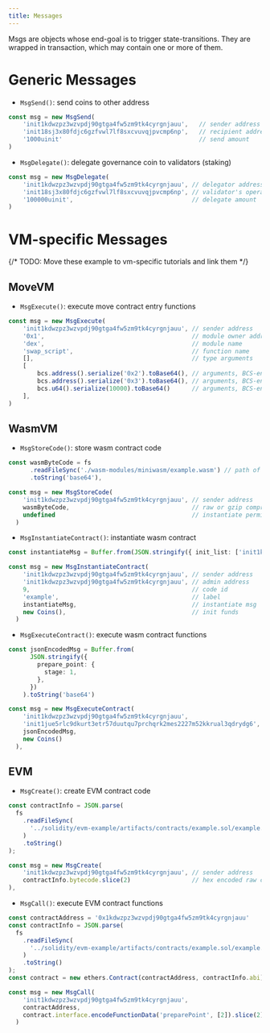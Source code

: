 ```yaml
---
title: Messages
---
```


Msgs are objects whose end-goal is to trigger state-transitions. They are wrapped in transaction, which may contain one or more of them.


# Generic Messages

- `MsgSend()`: send coins to other address
```typescript
const msg = new MsgSend(
    'init1kdwzpz3wzvpdj90gtga4fw5zm9tk4cyrgnjauu',   // sender address
    'init18sj3x80fdjc6gzfvwl7lf8sxcvuvqjpvcmp6np',   // recipient address
    '1000uinit'                                      // send amount
)
```

- `MsgDelegate()`: delegate governance coin to validators (staking)
```typescript
const msg = new MsgDelegate(
    'init1kdwzpz3wzvpdj90gtga4fw5zm9tk4cyrgnjauu', // delegator address
    'init18sj3x80fdjc6gzfvwl7lf8sxcvuvqjpvcmp6np', // validator's operator addres
    '100000uinit',                                 // delegate amount
)
```

# VM-specific Messages

{/* TODO: Move these example to vm-specific tutorials and link them */}

## MoveVM
- `MsgExecute()`: execute move contract entry functions

```typescript
const msg = new MsgExecute(
    'init1kdwzpz3wzvpdj90gtga4fw5zm9tk4cyrgnjauu', // sender address
    '0x1',                                         // module owner address
    'dex',                                         // module name
    'swap_script',                                 // function name
    [],                                            // type arguments
    [
        bcs.address().serialize('0x2').toBase64(), // arguments, BCS-encoded
        bcs.address().serialize('0x3').toBase64(), // arguments, BCS-encoded
        bcs.u64().serialize(10000).toBase64()      // arguments, BCS-encoded
    ], 
)
```

## WasmVM
- `MsgStoreCode()`: store wasm contract code
```typescript
const wasmByteCode = fs
      .readFileSync('./wasm-modules/miniwasm/example.wasm') // path of wasm file
      .toString('base64'),

const msg = new MsgStoreCode(
    'init1kdwzpz3wzvpdj90gtga4fw5zm9tk4cyrgnjauu', // sender address
    wasmByteCode,                                  // raw or gzip compressed wasm bytecode
    undefined                                      // instantiate permission (optional)
  )
```

- `MsgInstantiateContract()`: instantiate wasm contract
```typescript
const instantiateMsg = Buffer.from(JSON.stringify({ init_list: ['init1kdwzpz3wzvpdj90gtga4fw5zm9tk4cyrgnjauu'] })).toString('base64')

const msg = new MsgInstantiateContract(
    'init1kdwzpz3wzvpdj90gtga4fw5zm9tk4cyrgnjauu', // sender address
    'init1kdwzpz3wzvpdj90gtga4fw5zm9tk4cyrgnjauu', // admin address
    9,                                             // code id
    'example',                                     // label
    instantiateMsg,                                // instantiate msg
    new Coins(),                                   // init funds
  )
```

- `MsgExecuteContract()`: execute wasm contract functions
```typescript
const jsonEncodedMsg = Buffer.from(
      JSON.stringify({
        prepare_point: {
          stage: 1,
        },
      })
    ).toString('base64')

const msg = new MsgExecuteContract(
    'init1kdwzpz3wzvpdj90gtga4fw5zm9tk4cyrgnjauu',                     // sender address
    'init1jue5rlc9dkurt3etr57duutqu7prchqrk2mes2227m52kkrual3qdrydg6', // contract address
    jsonEncodedMsg,                                                    // json encoded input msg
    new Coins()                                                        // coins transferred to the contract on execution
  ),
```

## EVM
- `MsgCreate()`: create EVM contract code
```typescript
const contractInfo = JSON.parse(
  fs
    .readFileSync(
      '../solidity/evm-example/artifacts/contracts/example.sol/example.json' // path of build response
    )
    .toString()
);

const msg = new MsgCreate(
    'init1kdwzpz3wzvpdj90gtga4fw5zm9tk4cyrgnjauu', // sender address
    contractInfo.bytecode.slice(2)                 // hex encoded raw contract bytes code
),
```

- `MsgCall()`: execute EVM contract functions
```typescript
const contractAddress = '0x1kdwzpz3wzvpdj90gtga4fw5zm9tk4cyrgnjauu'
const contractInfo = JSON.parse(
  fs
    .readFileSync(
      '../solidity/evm-example/artifacts/contracts/example.sol/example.json' // path of build response
    )
    .toString()
);
const contract = new ethers.Contract(contractAddress, contractInfo.abi)

const msg = new MsgCall(
    'init1kdwzpz3wzvpdj90gtga4fw5zm9tk4cyrgnjauu',                      // sender address
    contractAddress,                                                    // contract address
    contract.interface.encodeFunctionData('preparePoint', [2]).slice(2) // hex encoded execution input bytes
  )
```